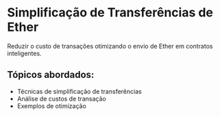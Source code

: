 # Simplificação de Transferências de Ether

Reduzir o custo de transações otimizando o envio de Ether em contratos inteligentes.

## Tópicos abordados:

- Técnicas de simplificação de transferências
- Análise de custos de transação
- Exemplos de otimização
